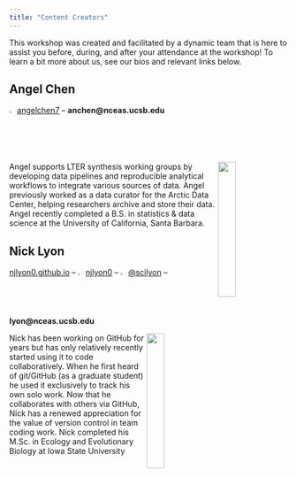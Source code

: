 ```yaml
---
title: "Content Creators"
---
```


This workshop was created and facilitated by a dynamic team that is here to assist you before, during, and after your attendance at the workshop! To learn a bit more about us, see our bios and relevant links below.

## Angel Chen

<img src="images/github_logo.png" width="2%"/> [angelchen7](https://github.com/angelchen7) -- **anchen@nceas.ucsb.edu**

<img src="images/achen.jpeg" align="right" width="25%"/>

Angel supports LTER synthesis working groups by developing data pipelines and reproducible analytical workflows to integrate various sources of data. Angel previously worked as a data curator for the Arctic Data Center, helping researchers archive and store their data. Angel recently completed a B.S. in statistics & data science at the University of California, Santa Barbara.

## Nick Lyon

[njlyon0.github.io](https://njlyon0.github.io/) -- <img src="images/github_logo.png" width="2%"/> [njlyon0](https://github.com/njlyon0) -- <img src="images/twitter_logo.png" width="2%"/> [\@scilyon](https://twitter.com/scilyon) -- **lyon@nceas.ucsb.edu**

<img src="images/nlyon.png" align="right" width="25%"/>

Nick has been working on GitHub for years but has only relatively recently started using it to code collaboratively. When he first heard of git/GitHub (as a graduate student) he used it exclusively to track his own solo work. Now that he collaborates with others via GitHub, Nick has a renewed appreciation for the value of version control in team coding work. Nick completed his M.Sc. in Ecology and Evolutionary Biology at Iowa State University
